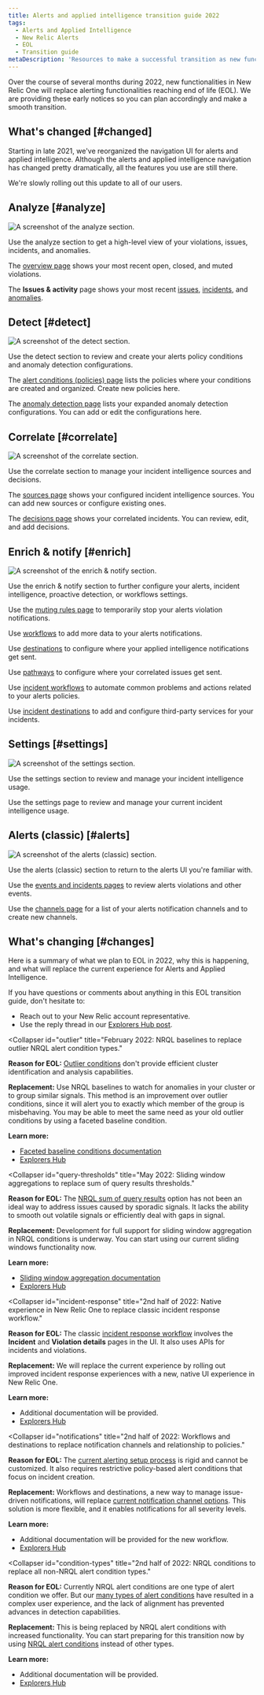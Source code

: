 ```yaml
---
title: Alerts and applied intelligence transition guide 2022
tags:
  - Alerts and Applied Intelligence
  - New Relic Alerts
  - EOL
  - Transition guide
metaDescription: 'Resources to make a successful transition as new functionalities in New Relic One replace alerting functionalities reaching end of life in 2022.'
---
```


Over the course of several months during 2022, new functionalities in New Relic One will replace alerting functionalities reaching end of life (EOL). We are providing these early notices so you can plan accordingly and make a smooth transition.

## What's changed [#changed]

Starting in late 2021, we've reorganized the navigation UI for alerts and applied intelligence. Although the alerts and applied intelligence navigation has changed pretty dramatically, all the features you use are still there.

We're slowly rolling out this update to all of our users.

<CollapserGroup>
  <Collapser
    className="freq-link"
    id="nav-changes"
    title="An overview of alerts and applied intelligence nav changes"
  >

  ## Analyze [#analyze]

![A screenshot of the analyze section.](./images/alerts-ai-analyze.png "The analyze section.")

<figcaption>Use the analyze section to get a high-level view of your violations, issues, incidents, and anomalies.</figcaption>

The [overview page](/docs/alerts-applied-intelligence/new-relic-alerts/get-started/alerts-ai-overview-page) shows your most recent open, closed, and muted violations.

The **Issues & activity** page shows your most recent [issues](/docs/alerts-applied-intelligence/new-relic-alerts/get-started/alerts-ai-overview-page/#issues), [incidents](/docs/alerts-applied-intelligence/new-relic-alerts/get-started/alerts-ai-overview-page/#incidents), and [anomalies](/docs/alerts-applied-intelligence/new-relic-alerts/get-started/alerts-ai-overview-page/#anomalies).

## Detect [#detect]

![A screenshot of the detect section.](./images/alerts-ai-detect.png "The detect section.")

<figcaption>Use the detect section to review and create your alerts policy conditions and anomaly detection configurations.</figcaption>

The [alert conditions (policies) page](/docs/alerts-applied-intelligence/new-relic-alerts/alert-policies/create-edit-or-find-alert-policy/) lists the policies where your conditions are created and organized. Create new policies here.

The [anomaly detection page](/docs/alerts-applied-intelligence/applied-intelligence/proactive-detection/expanded-anomaly-detection/) lists your expanded anomaly detection configurations. You can add or edit the configurations here.

## Correlate [#correlate]

![A screenshot of the correlate section.](./images/alerts-ai-correlate.png "The correlate section.")

<figcaption>Use the correlate section to manage your incident intelligence sources and decisions.</figcaption>

The [sources page](/docs/alerts-applied-intelligence/applied-intelligence/incident-intelligence/get-started-incident-intelligence/#1-configure-sources) shows your configured incident intelligence sources. You can add new sources or configure existing ones.

The [decisions page](/docs/alerts-applied-intelligence/applied-intelligence/incident-intelligence/change-applied-intelligence-correlation-logic-decisions/) shows your correlated incidents. You can review, edit, and add decisions.

## Enrich & notify [#enrich]

![A screenshot of the enrich & notify section.](./images/alerts-ai-enrich.png "The enrich & notify section.")

<figcaption>Use the enrich & notify section to further configure your alerts, incident intelligence, proactive detection, or workflows settings.</figcaption>

Use the [muting rules page](/docs/alerts-applied-intelligence/new-relic-alerts/alert-notifications/muting-rules-suppress-notifications/) to temporarily stop your alerts violation notifications.

Use [workflows](/docs/alerts-applied-intelligence/applied-intelligence/incident-workflows/incident-workflows/) to add more data to your alerts notifications.

Use [destinations](/docs/alerts-applied-intelligence/applied-intelligence/incident-intelligence/get-started-incident-intelligence/#2-configure-destinations) to configure where your applied intelligence notifications get sent.

Use [pathways](/docs/alerts-applied-intelligence/applied-intelligence/incident-intelligence/get-started-incident-intelligence/#3-configure-pathways) to configure where your correlated issues get sent.

Use [incident workflows](/docs/alerts-applied-intelligence/applied-intelligence/incident-workflows/incident-workflows/) to automate common problems and actions related to your alerts policies.

Use [incident destinations](/docs/alerts-applied-intelligence/applied-intelligence/incident-intelligence/incident-intelligence-destination-examples/) to add and configure third-party services for your incidents.

## Settings [#settings]

![A screenshot of the settings section.](./images/alerts-ai-settings.png "The analyze section.")

<figcaption>Use the settings section to review and manage your incident intelligence usage.</figcaption>

Use the settings page to review and manage your current incident intelligence usage.

## Alerts (classic) [#alerts]

![A screenshot of the alerts (classic) section.](./images/alerts-ai-classic.png "The alerts (classic) section.")

<figcaption>Use the alerts (classic) section to return to the alerts UI you're familiar with.</figcaption>

Use the [events and incidents pages](/docs/alerts-applied-intelligence/new-relic-alerts/alert-incidents/view-violation-event-details-incidents/) to review alerts violations and other events.

Use the [channels page](/docs/alerts-applied-intelligence/new-relic-alerts/alert-notifications/notification-channels-control-where-send-alerts/) for a list of your alerts notification channels and to create new channels.

  </Collapser>
</CollapserGroup>

## What's changing [#changes]

Here is a summary of what we plan to EOL in 2022, why this is happening, and what will replace the current experience for Alerts and Applied Intelligence.

If you have questions or comments about anything in this EOL transition guide, don't hesitate to:

* Reach out to your New Relic account representative.
* Use the reply thread in our [Explorers Hub post](https://discuss.newrelic.com/t/big-news-for-alerts-and-applied-intelligence/161436).

<CollapserGroup>

  <Collapser
    id="outlier"
    title="February 2022: NRQL baselines to replace outlier NRQL alert condition types."
  >

  **Reason for EOL:** [Outlier conditions](/docs/alerts-applied-intelligence/new-relic-alerts/advanced-alerts/advanced-techniques/outlier-detection-nrql-alert/) don't provide efficient cluster identification and analysis capabilities.

  **Replacement:** Use NRQL baselines to watch for anomalies in your cluster or to group similar signals. This method is an improvement over outlier conditions, since it will alert you to exactly which member of the group is misbehaving. You may be able to meet the same need as your old outlier conditions by using a faceted baseline condition.

  **Learn more:**

  * [Faceted baseline conditions documentation](/docs/alerts-applied-intelligence/new-relic-alerts/advanced-alerts/other-condition-types/create-baseline-alert-conditions/#baseline-facets)
  * [Explorers Hub](https://discuss.newrelic.com/t/nrql-outlier-alert-conditions-end-of-life/164167)

  </Collapser>

  <Collapser
    id="query-thresholds"
    title="May 2022: Sliding window aggregations to replace sum of query results thresholds."
  >

  **Reason for EOL:** The [NRQL sum of query results](/docs/alerts-applied-intelligence/new-relic-alerts/alert-conditions/create-nrql-alert-conditions/#sum) option has not been an ideal way to address issues caused by sporadic signals. It lacks the ability to smooth out volatile signals or efficiently deal with gaps in signal.

  **Replacement:** Development for full support for sliding window aggregation in NRQL conditions is underway. You can start using our current sliding windows functionality now.

  **Learn more:**
  
  * [Sliding window aggregation documentation](/docs/query-your-data/nrql-new-relic-query-language/nrql-query-tutorials/create-smoother-charts-sliding-windows)
  * [Explorers Hub](https://discuss.newrelic.com/t/big-news-for-alerts-and-applied-intelligence/161436)

  </Collapser>

  <Collapser
    id="incident-response"
    title="2nd half of 2022: Native experience in New Relic One to replace classic incident response workflow."
  >

  **Reason for EOL:** The classic [incident response workflow](/docs/alerts-applied-intelligence/new-relic-alerts/alert-policies/specify-when-alerts-create-incidents/) involves the **Incident** and **Violation details** pages in the UI. It also uses APIs for incidents and violations.

  **Replacement:** We will replace the current experience by rolling out improved incident response experiences with a new, native UI experience in New Relic One.

  **Learn more:**

  * Additional documentation will be provided.
  * [Explorers Hub](https://discuss.newrelic.com/t/big-news-for-alerts-and-applied-intelligence/161436)

  </Collapser>

  <Collapser
    id="notifications"
    title="2nd half of 2022: Workflows and destinations to replace notification channels and relationship to policies."
  >

  **Reason for EOL:** The [current alerting setup process](/docs/alerts-applied-intelligence/new-relic-alerts/learn-alerts/alerts-concepts-workflow) is rigid and cannot be customized. It also requires restrictive policy-based alert conditions that focus on incident creation.

  **Replacement:** Workflows and destinations, a new way to manage issue-driven notifications, will replace [current notification channel options](/docs/alerts-applied-intelligence/new-relic-alerts/alert-notifications/notification-channels-control-where-send-alerts/). This solution is more flexible, and it enables notifications for all severity levels.

  **Learn more:**

  * Additional documentation will be provided for the new workflow.
  * [Explorers Hub](https://discuss.newrelic.com/t/big-news-for-alerts-and-applied-intelligence/161436)

  </Collapser>

  <Collapser
    id="condition-types"
    title="2nd half of 2022: NRQL conditions to replace all non-NRQL alert condition types."
  >

  **Reason for EOL:** Currently NRQL alert conditions are one type of alert condition we offer. But our [many types of alert conditions](/docs/alerts-applied-intelligence/new-relic-alerts/alert-conditions/create-alert-conditions/) have resulted in a complex user experience, and the lack of alignment has prevented advances in detection capabilities.

  **Replacement:** This is being replaced by NRQL alert conditions with increased functionality. You can start preparing for this transition now by using [NRQL alert conditions](/docs/alerts-applied-intelligence/new-relic-alerts/alert-conditions/create-nrql-alert-conditions/) instead of other types.

  **Learn more:**

  * Additional documentation will be provided.
  * [Explorers Hub](https://discuss.newrelic.com/t/big-news-for-alerts-and-applied-intelligence/161436)

  </Collapser>

</CollapserGroup>


